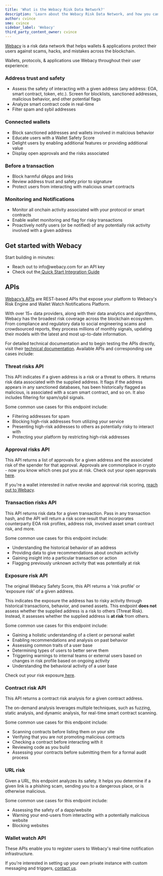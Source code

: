 ```yaml
---
title: 'What is the Webacy Risk Data Network?'
description: 'Learn about the Webacy Risk Data Network, and how you can use it in your products.'
author: cvince
sme: cvince
sidebar_label: 'Webacy'
third_party_content_owner: cvince
---
```


[Webacy](https://webacy.com/) is a risk data network that helps wallets & applications protect their users against scams, hacks, and mistakes across the blockchain.

Wallets, protocols, & applications use Webacy throughout their user experience:

### Address trust and safety

- Assess the safety of interacting with a given address (any address: EOA, smart contract, token, etc.). Screen for blocklists, sanctioned addresses, malicious behavior, and other potential flags
- Analyze smart contract code in real-time
- Filter spam and sybil addresses

### Connected wallets

- Block sanctioned addresses and wallets involved in malicious behavior
- Educate users with a Wallet Safety Score
- Delight users by enabling additional features or providing additional value
- Display open approvals and the risks associated

### Before a transaction

- Block harmful dApps and links
- Review address trust and safety prior to signature
- Protect users from interacting with malicious smart contracts

### Monitoring and Notifications

- Monitor all onchain activity associated with your protocol or smart contracts
- Enable wallet monitoring and flag for risky transactions
- Proactively notify users (or be notified) of any potentially risk activity involved with a given address

## Get started with Webacy

Start building in minutes:

- Reach out to info\@webacy.com for an API key
- Check out the[ Quick Start Integration Guide](https://docs.webacy.com/api-embedded-safety/quick-start-integration-guide)

## APIs

[Webacy’s APIs](https://www.webacy.com/safetyscore) are REST-based APIs that expose your platform to Webacy's Risk Engine and Wallet Watch Notifications Platform.

With over 15+ data providers, along with their data analytics and algorithms, Webacy has the broadest risk coverage across the blockchain ecosystem. From compliance and regulatory data to social engineering scams and crowdsourced reports, they process millions of monthly signals, updating their models with the latest and most up-to-date information.

For detailed technical documentation and to begin testing the APIs directly, visit their [technical documentation](https://webacy.readme.io/reference/webacy-api-overview-pre-release).
Available APIs and corresponding use cases include:

### Threat risks API

This API indicates if a given address is a risk or a threat to others.
It returns risk data associated with the supplied address. It flags if the address appears in any sanctioned databases, has been historically flagged as malicious, is associated with a scam smart contract, and so on. It also includes filtering for spam/sybil signals.

Some common use cases for this endpoint include:

- Filtering addresses for spam
- Blocking high-risk addresses from utilizing your service
- Presenting high-risk addresses to others as potentially risky to interact with
- Protecting your platform by restricting high-risk addresses

### Approval risks API

This API returns a list of approvals for a given address and the associated risk of the spender for that approval. Approvals are commonplace in crypto - now you know which ones put you at risk. Check out your open approvals [here](https://dapp.webacy.com/?mode=approvals).

If you're a wallet interested in native revoke and approval risk scoring, [reach out to Webacy](https://docs.webacy.com/other/contact-us).

### Transaction risks API

This API returns risk data for a given transaction. Pass in any transaction hash, and the API will return a risk score result that incorporates counterparty EOA risk profiles, address risk, involved asset smart contract risk, and more.

Some common use cases for this endpoint include:

- Understanding the historical behavior of an address
- Providing data to give recommendations about onchain activity
- Gaining insight into a particular transaction or action
- Flagging previously unknown activity that was potentially at risk

### Exposure risk API

The original Webacy Safety Score, this API returns a 'risk profile' or 'exposure risk' of a given address.

This indicates the exposure the address has to risky activity through historical transactions, behavior, and owned assets. This endpoint **does not** assess whether the supplied address is a risk to others (Threat Risk). Instead, it assesses whether the supplied address is **at risk** from others.

Some common use cases for this endpoint include:

- Gaining a holistic understanding of a client or personal wallet
- Enabling recommendations and analysis on past behavior
- Assessing common traits of a user base
- Determining types of users to better serve them
- Triggering warnings to internal teams or external users based on changes in risk profile based on ongoing activity
- Understanding the behavioral activity of a user base

Check out your risk exposure[ here](https://dapp.webacy.com/risk-score).

### Contract risk API

This API returns a contract risk analysis for a given contract address.

The on-demand analysis leverages multiple techniques, such as fuzzing, static analysis, and dynamic analysis, for real-time smart contract scanning.

Some common use cases for this endpoint include:

- Scanning contracts before listing them on your site
- Verifying that you are not promoting malicious contracts
- Checking a contract before interacting with it
- Reviewing code as you build
- Assessing your contracts before submitting them for a formal audit process

### URL risk

Given a URL, this endpoint analyzes its safety. It helps you determine if a given link is a phishing scam, sending you to a dangerous place, or is otherwise malicious.

Some common use cases for this endpoint include:

- Assessing the safety of a dapp/website
- Warning your end-users from interacting with a potentially malicious website
- Blocking websites

### Wallet watch API

These APIs enable you to register users to Webacy's real-time notification infrastructure.

If you're interested in setting up your own private instance with custom messaging and triggers, [contact us](https://docs.webacy.com/other/contact-us).
